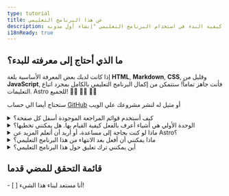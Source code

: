 ```yaml
---
type: tutorial
title: عن هذا البرنامج التعليمي
description: كيفية البدء في استخدام البرنامج التعليمي "إنشاء أول مدونة Astro خاصة بك"
i18nReady: true
---
```


## ما الذي أحتاج إلى معرفته للبدء؟

إذا كانت لديك بعض المعرفة الأساسية بلغة **HTML**, **Markdown**, **CSS**, وقليل من **JavaScript**, فأنت جاهز تماماً! ستتمكن من إكمال البرنامج التعليمي بالكامل بمجرد اتباع التعليمات. Astro للجميع! 🧑‍🚀 👩‍🚀 👨‍🚀

ستحتاج أيضا الي حساب [GitHub](https://github.com) أو مثيل له لنشر مشروعك علي الويب

<details>
<summary>كيف أستخدم قوائم المراجعة الموجودة أسفل كل صفحة؟</summary>

قم بتعليمهم!

في نهاية كل صفحة، ستجد قائمة مهام قابلة للنقر عليها، والتي يجب أن تكون قادرًا على القيام بها الآن. حدد هذه العناصر لمعرفة مدى تقدمك في متعقب البرنامج التعليمي.

استخدام المتعقب اختياري، ولكنه قد يساعدك في تذكر مكانك إذا أكملت البرنامج التعليمي على مدار زيارات متعددة. يمكنك أيضًا ترك بعض قوائم المهام فارغة كتذكير بالوحدات التي تريد إعادة زيارتها لاحقًا.

(يتم حفظ هذه البيانات فقط في وحدة التخزين المحلية للمتصفح الخاص بك ولا تتوفر في أي مكان آخر. لا يتم إرسال أي بيانات إلى Astro ولا يتم تخزينها بواسطة Astro.)
</details>

<details>
<summary>الوحدة الأولي هي أشياء أعرف بالفعل كيفية القيام بها. هل يمكنني تخطيها؟</summary>

يمكنك استخدام الدروس الموجودة داخل [الوحدة 1](/ar/tutorial/1-setup/) للتأكد من أن لديك أدوات التطوير والحسابات عبر الإنترنت التي ستحتاجها لإكمال البرنامج التعليمي. سيرشدك البرنامج التعليمي خلال إنشاء مشروع Astro جديد وتخزينه على GitHub ونشره على Netlify.

اذا قمت بـ [إنشاء مشروع Astro جديد وفارغ](/ar/install-and-setup/) وكنت مرتاحا مع الاعدادات الخاصة بك، فيمكنك الانتقال بأمان إلى [الوحدة 2] (/en/tutorial/2-pages/) حيث ستبدأ في إنشاء صفحات جديدة في مشروعك.
</details>

<details>
<summary>ماذا لو كنت بحاجة إلى مساعدة، أو أريد أن أتعلم المزيد عن Astro؟</summary>

[خادم Astro Discord الودود](https://astro.build/chat) الخاص بنا هو المكان المناسب!

انتقل إلى قناة منتدى الدعم لطرح الأسئلة، أو قل مرحبًا ودردش في "#general" أو "#off-topic".
</details>

<details>
<summary>ماذا يمكنني أن أفعل بعد الانتهاء من هذا البرنامج التعليمي؟</summary>

في نهاية هذا البرنامج التعليمي، سيكون لديك مدونة تعمل باستخدام التوجيه المستند إلى الملفات المدمج في Astro. يمكنك تحسين الكود النهائي لهذا المشروع من خلال [إعادة صياغته لإدارة المحتوى الخاص بك باستخدام مجموعات المحتوى](/ar/tutorials/add-content-collections/) أو [إضافة انتقالات العرض لتخصيص التنقل عبر الصفحة](/ar/tutorials/add-view-transitions/).
</details>

<details>
<summary>أين يمكنني ترك تعليق حول هذا البرنامج التعليمي؟</summary>

هذا البرنامج التعليمي هو مشروع لفريق Docs الخاص بنا. يمكنك العثور علينا على Discord في قناة `#docs`، أو إرسال المشكلات إلى [مستودع Docs على GitHub](https://github.com/withastro/docs/issues). 
</details>

<Box icon="check-list">

## قائمة التحقق للمضي قدما

<Checklist>
- [ ] أنا مستعد لبناء هذا الشيء!
</Checklist>
</Box>
